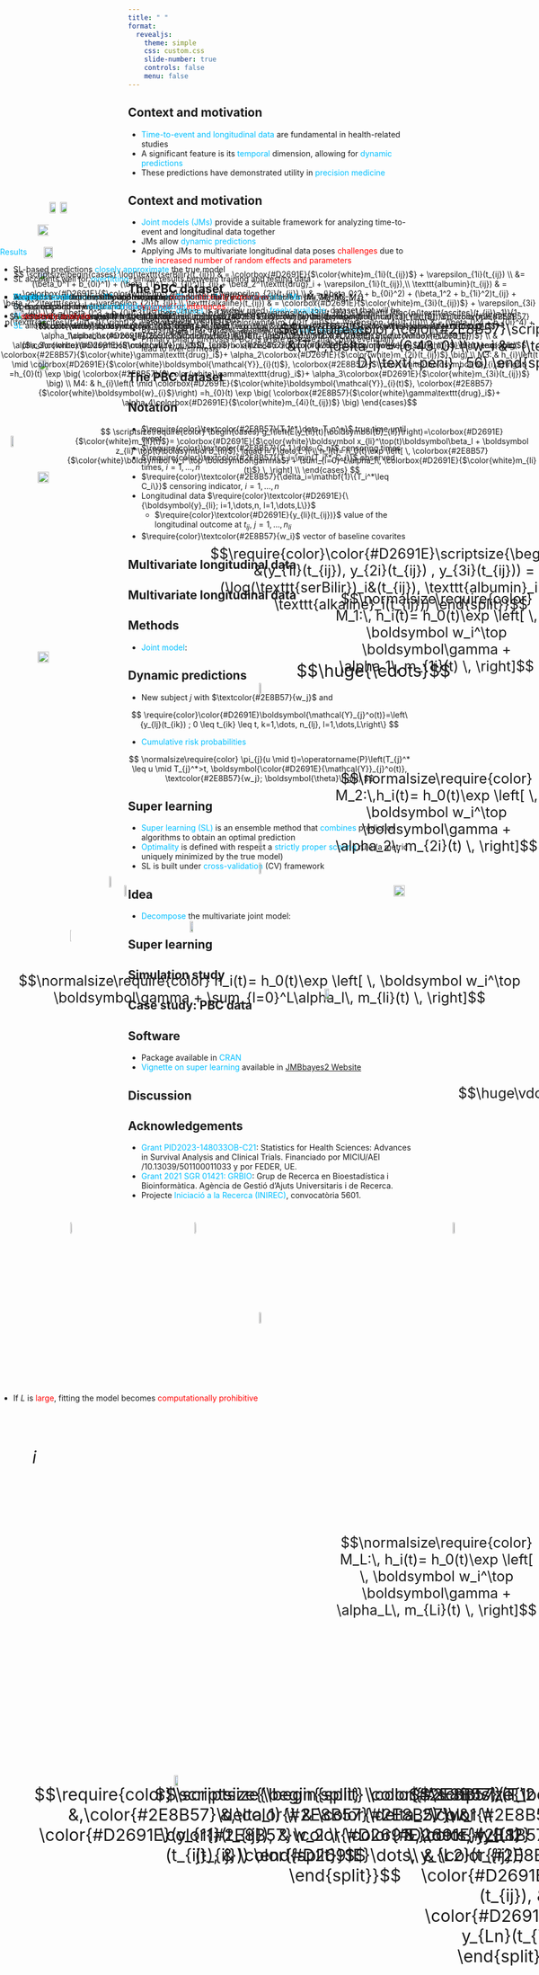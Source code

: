 ```yaml
---
title: " "
format:
  revealjs:
    theme: simple
    css: custom.css
    slide-number: true
    controls: false
    menu: false
---
```


## { data-state="cover-slide" data-background-image="images/concurso_arnau.png" data-background-size="cover" visibility="uncounted"}

## Context and motivation

-   [Time-to-event and longitudinal data]{style="color:#00BFFF;"} are fundamental in health-related studies
-   A significant feature is its [temporal]{style="color:#00BFFF;"} dimension, allowing for [dynamic predictions]{style="color:#00BFFF;"}
-   These predictions have demonstrated utility in [precision medicine]{style="color:#00BFFF;"}

## Context and motivation

-   [Joint models (JMs)]{style="color:#00BFFF;"} provide a suitable framework for analyzing time-to-event and longitudinal data together
-   JMs allow [dynamic predictions]{style="color:#00BFFF;"}
-   Applying JMs to multivariate longitudinal data poses [challenges]{style="color:red;"} due to the [increased number of random effects and parameters]{style="color:red;"}

## The PBC dataset

-   The [PBC dataset]{style="color:#00BFFF;"} is a widely used, [freely available]{style="color:#00BFFF;"}, dataset that will be used to apply the methods
-   By using the PBC dataset, all methods are [fully reproducible]{style="color:#00BFFF;"} 
-   Primary biliary cirrhosis (PBC) is a rare disease that could eventually lead to liver cirrhosis


## The PBC dataset

<div style="position:absolute; top:12%; left:8%;" class="fragment fade-in-then-out">
  <img src="images/pbc2.png" style="width:90%; text-align:center;">
</div>

<div style="position:absolute; top:12%; left:8%;" class="fragment fade-in-then-out">
  <img src="images/pbc3.png" style="width:90%; text-align:center;">
</div>

<div style="position:absolute; top:12%; left:8%;" class="fragment fade-in-then-out">
  <img src="images/pbc4.png" style="width:90%; text-align:center;">
</div>

<div style="position:absolute; top:12%; left:8%;" class="fragment fade-in-then-out">
  <img src="images/pbc5.png" style="width:90%; text-align:center;">
</div>

<div style="position:absolute; top:12%; left:8%;" class="fragment fade-in-then-out">
  <img src="images/pbc6.png" style="width:90%; text-align:center;">
</div>

<div style="position:absolute; top:12%; left:8%;" class="fragment fade-in-then-out">
  <img src="images/pbc1.png" style="width:90%; text-align:center;">
</div>

<div style="position:absolute; top:12%; left:8%;" class="fragment fade-in-then-out">
  <img src="images/pbc_last.png" style="width:90%; text-align:center;">
</div>

## Notation

-   $\require{color}\textcolor{#2E8B57}{T_1^*,\dots, T_n^*}$ true time until event
-   $\require{color}\textcolor{#2E8B57}{C_1,\dots, C_n}$ censoring times
-   $\require{color}\textcolor{#2E8B57}{T_i=\min(T_i^*, C_i)}$ observed times, $i=1,\dotsc,n$
-   $\require{color}\textcolor{#2E8B57}{\delta_i=\mathbf{1}\{T_i^*\leq C_i\}}$ censoring indicator, $i=1,\dotsc,n$
-   Longitudinal data $\require{color}\textcolor{#D2691E}{\{\boldsymbol{y}_{li}; i=1,\dots,n, l=1,\dots,L\}}$
    -   $\require{color}\textcolor{#D2691E}{y_{li}(t_{ij})}$ value of the longitudinal outcome at $t_{ij}$, $j=1,\dots,n_{li}$
-   $\require{color}\textcolor{#2E8B57}{w_i}$ vector of baseline covarites


## Multivariate longitudinal data

<div style="position:absolute; top:15%; left:10%; font-size:30px;">
  <img src="images/men1.png" style="width:50%;" class="fragment fade-in">
</div>

<div style="position:absolute; top:15%; left:33%; font-size:30px;">
  <img src="images/men2.png" style="width:42%;" class="fragment fade-in">
</div>

<div style="position:absolute; top:30%; left:55%; font-size:30px;" class="fragment fade-in">
  $$\huge{\cdots}$$
</div>

<div style="position:absolute; top:15%; left:80%; font-size:30px;">
  <img src="images/men3.png" style="width:50%;" class="fragment fade-in">
</div>

<div style="position:absolute; top:55%; left:13%; font-size:30px;">
  <img src="images/arrow.png" style="width:18%;" class="fragment fade-in">
</div>

<div style="position:absolute; top:80%; left:4%; font-size:30px;" class="fragment fade-in">
  $$\require{color}\scriptsize{\begin{split}
  \color{#2E8B57}(T_1 &,\color{#2E8B57}\delta_1) \\
  & \color{#2E8B57}w_1 \\
  \color{#D2691E}(y_{11}(t_{ij}), & \color{#D2691E}\dots, y_{L1}(t_{ij}))
  \end{split}}$$
</div>

<div style="position:absolute; top:55%; left:36%; font-size:30px;">
  <img src="images/arrow.png" style="width:18%;" class="fragment fade-in">
</div>

<div style="position:absolute; top:80%; left:28%; font-size:30px;" class="fragment fade-in">
  $$\scriptsize{\begin{split}
  \color{#2E8B57}(T_2 &,\color{#2E8B57}\delta_2) \\
  & \color{#2E8B57}w_2 \\
  \color{#D2691E}(y_{12}(t_{ij}), & \color{#D2691E}\dots, y_{L2}(t_{ij}))
  \end{split}}$$
</div>

<div style="position:absolute; top:55%; left:84%; font-size:30px;">
  <img src="images/arrow.png" style="width:18%;" class="fragment fade-in">
</div>

<div style="position:absolute; top:80%; left:75%; font-size:30px;" class="fragment fade-in">
  $$\scriptsize{\begin{split}
  \color{#2E8B57}(T_n &,\color{#2E8B57}\delta_n) \\
  & \color{#2E8B57}w_n \\
  \color{#D2691E}(y_{1n}(t_{ij}), & \color{#D2691E}\dots, y_{Ln}(t_{ij}))
  \end{split}}$$
</div>

## Multivariate longitudinal data

<div style="position:absolute; top:20%; left:2%; font-size:30px;">
  <img src="images/men5.png" style="width:50%;" class="fragment fade-in">
</div>

<div style="position:absolute; top:65%; left:6%; font-size:30px;" class="fragment fade-in">
  $$i$$
</div>

<div style="position:absolute; top:42%; left:13%; font-size:30px;">
  <img src="images/arrowh.png" style="width:10%;" class="fragment fade-in">
</div>

<div style="position:absolute; top:15%; left:52%; font-size:25px;" class="fragment fade-in">
  $$\require{color}\color{#2E8B57}\scriptsize{\begin{split}
  &(T_i ,\delta_i) = (6.43, 0) \\
  w_i &= (\text{female}, \text{ D} \text{-peni}  , 56)
  \end{split}}$$
</div>

<div style="position:absolute; top:25%; left:39%; font-size:25px;" class="fragment fade-in">
  $$\require{color}\color{#D2691E}\scriptsize{\begin{split}
  &(y_{1i}(t_{ij}), y_{2i}(t_{ij}) , y_{3i}(t_{ij})) = \\
  (\log(\texttt{serBilir})_i&(t_{ij}), \texttt{albumin}_i(t_{ij}), \texttt{alkaline}_i(t_{ij})) 
  \end{split}}$$
</div>

<div style="position:absolute; top:40%; left:23%; font-size:30px;">
  <img src="images/id_logSB_PBC.png" style="width:33%;" class="fragment fade-in">
</div>

<div style="position:absolute; top:38%; left:48%; font-size:30px;">
  <img src="images/id_alb_PBC.png" style="width:53%;" class="fragment fade-in">
</div>

<div style="position:absolute; top:40%; left:73%; font-size:30px;">
  <img src="images/id_alk_PBC.png" style="width:100%;" class="fragment fade-in">
</div>

## Methods

- [Joint model]{style="color:#00BFFF;"}:

<div style="position:absolute; top:20%; left:12%;" class="fragment fade-in">
  $$
  \scriptsize\require{color}
  \begin{cases}
g_l\left(E(y_{li}(t)|\boldsymbol{b}_{li})\right)=\colorbox{#D2691E}{$\color{white}m_{li}(t)$}= \colorbox{#D2691E}{$\color{white}\boldsymbol x_{li}^\top(t)\boldsymbol\beta_l +  \boldsymbol z_{li}^\top(t)\boldsymbol b_{li}$}, \quad l=1,\dots,L \\
\\
h_i(t)= h_0(t)\exp \left[ \, \colorbox{#2E8B57}{$\color{white}\boldsymbol w_i^\top \boldsymbol\gamma$} + \sum_{l=0}^L\alpha_l\, \colorbox{#D2691E}{$\color{white}m_{li}(t)$} \, \right] \\
\end{cases}
  $$
</div>


<div style="position:absolute; top:63%; left:0%;" class="fragment fade-in-then-out">
- If $L$ is [large]{style="color:red;"}, fitting the model becomes [computationally prohibitive]{style="color:red;"}
</div>



## Dynamic predictions

- New subject $j$ with $\textcolor{#2E8B57}{w_j}$ and

$$
\require{color}\color{#D2691E}\boldsymbol{\mathcal{Y}_{j}^o(t)}=\left\{y_{lj}(t_{ik}) ; 0 \leq t_{ik} \leq t, k=1,\dots, n_{lj}, l=1,\dots,L\right\}
$$

<div class="fragment fade-in">
  - [Cumulative risk probabilities]{style="color:#00BFFF;"}
  
  $$
  \normalsize\require{color}
  \pi_{j}(u \mid t)=\operatorname{P}\left(T_{j}^* \leq u \mid T_{j}^*>t, \boldsymbol{\color{#D2691E}{\mathcal{Y}}_{j}^o(t)},  \textcolor{#2E8B57}{w_j}; \boldsymbol{\theta}\right)
  $$
</div>

## Super learning

- [Super learning (SL)]{style="color:#00BFFF;"} is an ensemble method that [combines]{style="color:#00BFFF;"} prediction algorithms to obtain an optimal prediction
- [Optimality]{style="color:#00BFFF;"} is defined with respect a [strictly proper scoring]{style="color:#00BFFF;"} rule (a metric uniquely minimized by the true model)
- SL is built under [cross-validation]{style="color:#00BFFF;"} (CV) framework

## Idea

- [Decompose]{style="color:#00BFFF;"} the multivariate joint model:

<div style="position:absolute; top:44%; left:0%; font-size:25px;" class="fragment fade-in">
  $$\normalsize\require{color}
  h_i(t)= h_0(t)\exp \left[ \, \boldsymbol w_i^\top \boldsymbol\gamma + \sum_{l=0}^L\alpha_l\, m_{li}(t) \, \right]$$
</div>

<div style="position:absolute; top:31%; left:48%; font-size:30px;">
  <img src="images/arrow3.png" style="width:25%;" class="fragment fade-in">
</div>

<div style="position:absolute; top:27%; left:62%; font-size:25px;" class="fragment fade-in">
  $$\normalsize\require{color}
  M_1:\, h_i(t)= h_0(t)\exp \left[ \, \boldsymbol w_i^\top \boldsymbol\gamma + \alpha_1\, m_{1i}(t) \, \right]$$
</div>

<div style="position:absolute; top:39%; left:48%; font-size:30px;">
  <img src="images/arrow4.png" style="width:25%;" class="fragment fade-in">
</div>

<div style="position:absolute; top:35%; left:62%; font-size:25px;" class="fragment fade-in">
  $$\normalsize\require{color}
  M_2:\,h_i(t)= h_0(t)\exp \left[ \, \boldsymbol w_i^\top \boldsymbol\gamma + \alpha_2\, m_{2i}(t) \, \right]$$
</div>

<div style="position:absolute; top:49%; left:85%; font-size:25px;" class="fragment fade-in">
  $$\huge\vdots$$
</div>

<div style="position:absolute; top:59%; left:48%; font-size:30px;">
  <img src="images/arrow5.png" style="width:25%;" class="fragment fade-in">
</div>

<div style="position:absolute; top:69%; left:62%; font-size:25px;" class="fragment fade-in">
  $$\normalsize\require{color}
  M_L:\, h_i(t)= h_0(t)\exp \left[ \, \boldsymbol w_i^\top \boldsymbol\gamma + \alpha_L\, m_{Li}(t) \, \right]$$
</div>

## Super learning

<div style="position:absolute; top:22%; left:7%;" class="fragment fade-in-then-out">
  <img src="images/sl1.png" style="width:100%; text-align:center;">
</div>

<div style="position:absolute; top:30%; left:7%;" class="fragment fade-in-then-out">
  <img src="images/sl2.png" style="width:100%; text-align:center;">
</div>

<div style="position:absolute; top:13%; left:7%;" class="fragment fade-in-then-out">
  <img src="images/sl3.png" style="width:120%; text-align:center;">
</div>

<div style="position:absolute; top:13%; left:7%;" class="fragment fade-in-then-out">
  <img src="images/sl4.png" style="width:120%; text-align:center;">
</div>

<div style="position:absolute; top:11%; left:7%;" class="fragment fade-in-then-out">
  <img src="images/sl5.png" style="width:120%; text-align:center;">
</div>

<div style="position:absolute; top:22%; left:7%;" class="fragment fade-in-then-out">
  <img src="images/sl6.png" style="width:120%; text-align:center;">
</div>

<div style="position:absolute; top:10%; left:11%;" class="fragment fade-in-then-out">
  <img src="images/sl7.png" style="width:78%; text-align:center;">
</div>

<div style="position:absolute; top:15%; left:7%;" class="fragment fade-in-then-out">
  <img src="images/sl8.png" style="width:85%; text-align:center;">
</div>

<div style="position:absolute; top:17%; left:7%;" class="fragment fade-in-then-out">
  <img src="images/sl9.png" style="width:95%; text-align:center;">
</div>

<div style="position:absolute; top:10%; left:9%;" class="fragment fade-in-then-out">
  <img src="images/sl10b.png" style="width:72%; text-align:center;">
</div>

## Simulation study 

<div style="position:absolute; top:12%; left:0%;" class="fragment fade-in">

[Results]{style="color:#00BFFF;"}

- SL-based predictions [closely approximate]{style="color:#00BFFF;"} the true model
- SL accounts well for [overfitting]{style="color:#00BFFF;"}: similar results between training and testing data

</div>

## Case study: PBC data

<div style="position:absolute; top:12%; left:8%;" class="fragment fade-in-then-out">
  <img src="images/pbc1.png" style="width:90%; text-align:center;">
</div>

<div style="position:absolute; top:13%; left:0%;" class="fragment fade-in-then-out">
$$ \scriptsize\begin{cases}
         \log(\texttt{serBilir}(t_{ij})) & = \colorbox{#D2691E}{$\color{white}m_{1i}(t_{ij})$} + \varepsilon_{1i}(t_{ij}) \\
        &=  (\beta_0^1 + b_{0i}^1) + (\beta_{1}^1 + b_{1i}^1)t_{ij} + \beta_2^1\texttt{drug}_i +  \varepsilon_{1i}(t_{ij}),\\
         \texttt{albumin}(t_{ij}) & = \colorbox{#D2691E}{$\color{white}m_{2i}(t_{ij})$} + \varepsilon_{2i}(t_{ij}) \\
         & = (\beta_0^2 + b_{0i}^2) + (\beta_1^2 + b_{1i}^2)t_{ij} + \beta_2^2\texttt{sex}_i + \varepsilon_{2i}(t_{ij}),\\
          \texttt{alkaline}(t_{ij}) & = \colorbox{#D2691E}{$\color{white}m_{3i}(t_{ij})$} + \varepsilon_{3i}(t_{ij}) \\
        & =(\beta_0^3 + b_{0i}^3) + (\beta_{1}^3 + b_{1i}^3)t_{ij} + \varepsilon_{3i}(t_{ij}),\\
        \log\left( \frac{p(\texttt{ascites}(t_{ij})=1)}{1-p(\texttt{ascites}(t_{ij})=1)} \right) & = \colorbox{#D2691E}{$\color{white}m_{4i}(t_{ij})$} + \varepsilon_{4i}(t_{ij})\\
        & = (\beta_0^4 + b_{0i}^4) + \beta_1^4t_{ij} + \varepsilon_{4i}(t_{ij}).
    \end{cases}$$
</div>

<div style="position:absolute; top:14%; left:0%;" class="fragment fade-in-then-out">
- We fitted a [multivariate JM]{style="color:#00BFFF;"}, and we applied [SL]{style="color:#00BFFF;"} to the library of [univariate JMs]{style="color:#00BFFF;"} $\{M_1, M_2, M_3, M_4\}$

$$\scriptsize\begin{split} h_{i}\left(t \mid \colorbox{#D2691E}{$\color{white}\boldsymbol{\mathcal{Y}}_{i}(t)$}, \colorbox{#2E8B57}{$\color{white}\boldsymbol{w}_{i}$}\right) =h_{0}(t) \exp \big( & \colorbox{#2E8B57}{$\color{white}\gamma\texttt{drug}_i$}+ \alpha_1\colorbox{#D2691E}{$\color{white}m_{1i}(t_{ij})$} + \alpha_2\colorbox{#D2691E}{$\color{white}m_{2i}(t_{ij})$} \\
& \alpha_3\colorbox{#D2691E}{$\color{white}m_{3i}(t_{ij})$} + \alpha_4\colorbox{#D2691E}{$\color{white}m_{4i}(t_{ij})$}\big) 
\end{split}$$
</div>

<div style="position:absolute; top:14%; left:0%;" class="fragment fade-in-then-out">
- We fitted a [multivariate JM]{style="color:#00BFFF;"}, and we applied [SL]{style="color:#00BFFF;"} to the library of [univariate JMs]{style="color:#00BFFF;"} $\{M_1, M_2, M_3, M_4\}$

$$\scriptsize\begin{cases} 
M1: & h_{i}\left(t \mid \colorbox{#D2691E}{$\color{white}\boldsymbol{\mathcal{Y}}_{i}(t)$}, \colorbox{#2E8B57}{$\color{white}\boldsymbol{w}_{i}$}\right) =h_{0}(t) \exp \big(  \colorbox{#2E8B57}{$\color{white}\gamma\texttt{drug}_i$}+ \alpha_1\colorbox{#D2691E}{$\color{white}m_{1i}(t_{ij})$} \big) \\
M2: & h_{i}\left(t \mid \colorbox{#D2691E}{$\color{white}\boldsymbol{\mathcal{Y}}_{i}(t)$}, \colorbox{#2E8B57}{$\color{white}\boldsymbol{w}_{i}$}\right) =h_{0}(t) \exp \big(  \colorbox{#2E8B57}{$\color{white}\gamma\texttt{drug}_i$}+ \alpha_2\colorbox{#D2691E}{$\color{white}m_{2i}(t_{ij})$} \big) \\
M3: & h_{i}\left(t \mid \colorbox{#D2691E}{$\color{white}\boldsymbol{\mathcal{Y}}_{i}(t)$}, \colorbox{#2E8B57}{$\color{white}\boldsymbol{w}_{i}$}\right) =h_{0}(t) \exp \big(  \colorbox{#2E8B57}{$\color{white}\gamma\texttt{drug}_i$}+ \alpha_3\colorbox{#D2691E}{$\color{white}m_{3i}(t_{ij})$} \big) \\
M4: & h_{i}\left(t \mid \colorbox{#D2691E}{$\color{white}\boldsymbol{\mathcal{Y}}_{i}(t)$}, \colorbox{#2E8B57}{$\color{white}\boldsymbol{w}_{i}$}\right) =h_{0}(t) \exp \big(  \colorbox{#2E8B57}{$\color{white}\gamma\texttt{drug}_i$}+ \alpha_4\colorbox{#D2691E}{$\color{white}m_{4i}(t_{ij})$} \big) 
\end{cases}$$
</div>

<div style="position:absolute; top:14%; left:0%;" class="fragment fade-in-then-out">
- [Results]{style="color:#00BFFF;"}:

  <img src="images/table.png" style="width:95%; text-align:center;">

</div>

<div style="position:absolute; top:14%; left:0%;" class="fragment fade-in-then-out">
- [Results]{style="color:#00BFFF;"}:

  <img src="images/table2.png" style="width:95%; text-align:center;">

</div>

<div style="position:absolute; top:14%; left:0%;" class="fragment fade-in-then-out">
- [Results]{style="color:#00BFFF;"}:

  <img src="images/table3.png" style="width:95%; text-align:center;">

</div>


## Software

- Package available in [CRAN]{style="color:#00BFFF;"}
- [Vignette on super learning]{style="color:#00BFFF;"} available in [JMBbayes2 Website](https://drizopoulos.github.io/JMbayes2/articles/Super_Learning.html)

<div style="position:absolute; top:40%; left:20%;" class="fragment fade-in">
  <img src="images/JMBayes2-logo-no-background.gif" style="width:40%; text-align:center;">
</div>

<div style="position:absolute; top:45%; left:60%;" class="fragment fade-in">
  <img src="images/qr_vignette.png" style="width:63%; text-align:center;">
</div>

## Discussion

<div style="position:absolute; top:14%; left:0%;" class="fragment fade-in-then-out">

- [SL predictions]{style="color:#00BFFF;"} successfully approximate [multivariate JM]{style="color:#00BFFF;"}
- [SL]{style="color:#00BFFF;"} has responded well to [overfitting]{style="color:#00BFFF;"}
- [SL]{style="color:#00BFFF;"} present advantages with respect established methods (such as Bayesian model averaging)
- [SL]{style="color:#00BFFF;"} allows us to derive dynamic predictions when $L$ is large

</div>

<div style="position:absolute; top:14%; left:0%;" class="fragment fade-in-then-out">

- As a cross-validation method, SL remains [computationally expensive]{style="color:red;"}
- SL is prediction-oriented and [not designed for inferences]{style="color:red;"}
- A [sensitivity analysis]{style="color:red;"} should be conducted

</div>

<div style="position:absolute; top:14%; left:0%;" class="fragment fade-in">

- [Complete code]{style="color:#00BFFF;"} for the simulations and application in the PBC data available in my GitHub
- Open access to my [master's thesis manuscript]{style="color:#00BFFF;"} 
  
</div>

<div style="position:absolute; top:42%; left:35%;" class="fragment fade-in">
  <img src="images/qr_github.png" style="width:53%; text-align:center;">
</div>

## Acknowledgements

- [Grant PID2023-148033OB-C21]{style="color:#00BFFF;"}: Statistics for Health Sciences: Advances in Survival Analysis and Clinical Trials. Financiado por MICIU/AEI /10.13039/501100011033 y por FEDER, UE.
- [Grant 2021 SGR 01421: GRBIO]{style="color:#00BFFF;"}: Grup de Recerca en Bioestadística i Bioinformàtica. Agència de Gestió d’Ajuts Universitaris i de Recerca.
- Projecte [Iniciació a la Recerca (INIREC)]{style="color:#00BFFF;"}, convocatòria 5601.

<div style="position:absolute; top:80%; left:32%;" class="fragment fade-in">
  <img src="images/LogoPID2023.jpg" style="width:63%; text-align:center;">
</div>


## { data-state="cover-slide" data-background-image="images/concurso_arnau_1.png" data-background-size="cover" visibility="uncounted"}



